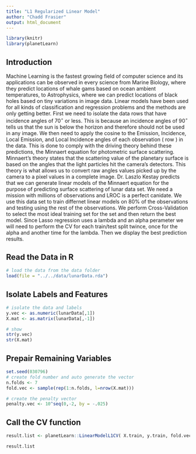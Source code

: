 ```yaml
---
title: "L1 Regularized Linear Model"
author: "Chadd Frasier"
output: html_document
---
```


```r
library(knitr)
library(planetLearn)
```
## Introduction
Machine Learning is the fastest growing field of computer science and its applications can be observed in every science from Marine Biology, where they predict locations of whale gams based on ocean ambient temperatures, to Astrophysics, where we can predict locations of black holes based on tiny variations in image data. Linear models have been used for all kinds of classification and regression problems and the methods are only getting better. First we need to isolate the data rows that have incidence angles of 70$^\circ$ or less. This is because an incidence angles of 90$^\circ$ tells us that the sun is below the horizon and therefore should not be used in any image. We then need to apply the cosine to the Emission, Incidence, Local Emission, and Local Incidence angles of each observation ( row ) in the data. This is done to comply with the driving theory behind these predictions, the Minnaert equation for photometric surface scattering. Minnaert's theory states that the scattering value of the planetary surface is based on the angles that the light particles hit the camera's detectors. This theory is what allows us to convert raw angles values picked up by the camera to a pixel values in a complete image. Dr. Laszlo Kestay predicts that we can generate linear models of the Minnaert equation for the purpose of predicting surface scattering of lunar data set. We need a mission with millions of observations and LROC is a perfect canidate. We use this data set to train differnet linear models on 80% of the observations and testing using the rest of the observations. We perform Cross-Validation to select the most ideal training set for the set and then return the best model. Since Lasso regression uses a lambda and an alpha perameter we will need to perform the CV for each train/test split twince, once for the alpha and another time for the lambda. Then we display the best prediction results. 

## Read the Data in R
```r
# load the data from the data folder
load(file = "../../data/lunarData.rda")
```

## Isolate Labels and Features
```r
# isolate the data and labels
y.vec <- as.numeric(lunarData[,1])
X.mat <- as.matrix(lunarData[,-1])

# show
str(y.vec)
str(X.mat)
```

## Prepair Remaining Variables
```r
set.seed(030796)
# create fold number and auto generate the vector
n.folds <- 7
fold.vec <- sample(rep(1:n.folds, l=nrow(X.mat)))

# create the penalty vector
penalty.vec <- 10^seq(0,-2, by = -.025)
```

## Call the CV function
```r
result.list <- planetLearn::LinearModelL1CV( X.train, y.train, fold.vec, n.folds, penalty.vec, step.size)

result.list
```
